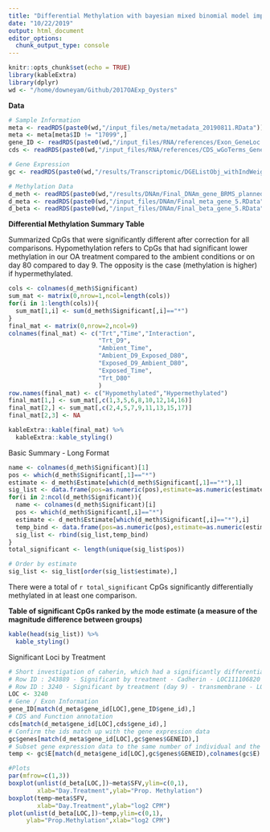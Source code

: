 ```yaml
---
title: "Differential Methylation with bayesian mixed binomial model implemented using BRMS"
date: "10/22/2019"
output: html_document
editor_options: 
  chunk_output_type: console
---
```


```r
knitr::opts_chunk$set(echo = TRUE)
library(kableExtra)
library(dplyr)
wd <- "/home/downeyam/Github/2017OAExp_Oysters"
```

**Data**
```r
# Sample Information
meta <- readRDS(paste0(wd,"/input_files/meta/metadata_20190811.RData"))
meta <- meta[meta$ID != "17099",]
gene_ID <- readRDS(paste0(wd,"/input_files/RNA/references/Exon_GeneLoc.RData"))
cds <- readRDS(paste0(wd,"/input_files/RNA/references/CDS_wGoTerms_GeneLOC.RData"))

# Gene Expression 
gc <- readRDS(paste0(wd,"/results/Transcriptomic/DGEListObj_withIndWeights_filterApproach2_plannedContrastMatrix.RData"))

# Methylation Data
d_meth <- readRDS(paste0(wd,"/results/DNAm/Final_DNAm_gene_BRMS_plannedComparisons.RData"))
d_meta <- readRDS(paste0(wd,"/input_files/DNAm/Final_meta_gene_5.RData"))
d_beta <- readRDS(paste0(wd,"/input_files/DNAm/Final_beta_gene_5.RData"))
```

**Differential Methylation Summary Table**

Summarized CpGs that were significantly different after correction for all comparisons. Hypomethylation refers to CpGs that had significant lower methylation in our OA treatment compared to the ambient conditions or on day 80 compared to day 9. The opposity is the case (methylation is higher) if hypermethylated.  

```r
cols <- colnames(d_meth$Significant)
sum_mat <- matrix(0,nrow=1,ncol=length(cols))
for(i in 1:length(cols)){
  sum_mat[1,i] <- sum(d_meth$Significant[,i]=="*")
}
final_mat <- matrix(0,nrow=2,ncol=9)
colnames(final_mat) <- c("Trt","Time","Interaction",
                         "Trt_D9",
                         "Ambient_Time",
                         "Ambient_D9_Exposed_D80",
                         "Exposed_D9_Ambient_D80",
                         "Exposed_Time",
                         "Trt_D80"
                         )
row.names(final_mat) <- c("Hypomethylated","Hypermethylated")
final_mat[1,] <- sum_mat[,c(1,3,5,6,8,10,12,14,16)]
final_mat[2,] <- sum_mat[,c(2,4,5,7,9,11,13,15,17)]
final_mat[2,3] <- NA

kableExtra::kable(final_mat) %>% 
  kableExtra::kable_styling()
```

Basic Summary - Long Format
```r
name <- colnames(d_meth$Significant)[1]
pos <- which(d_meth$Significant[,1]=="*")
estimate <- d_meth$Estimate[which(d_meth$Significant[,1]=="*"),1]
sig_list <- data.frame(pos=as.numeric(pos),estimate=as.numeric(estimate),name=name)
for(i in 2:ncol(d_meth$Significant)){
  name <- colnames(d_meth$Significant)[i]
  pos <- which(d_meth$Significant[,i]=="*")
  estimate <- d_meth$Estimate[which(d_meth$Significant[,i]=="*"),i]
  temp_bind <- data.frame(pos=as.numeric(pos),estimate=as.numeric(estimate),name=name)
  sig_list <- rbind(sig_list,temp_bind)
}
total_significant <- length(unique(sig_list$pos))

# Order by estimate
sig_list <- sig_list[order(sig_list$estimate),]
```

There were a total of `r total_significant` CpGs significantly differentially methylated in at least one comparison.  

**Table of significant CpGs ranked by the mode estimate (a measure of the magnitude difference between groups)**  
```r
kable(head(sig_list)) %>%
  kable_styling()
```

Significant Loci by Treatment
```r
# Short investigation of caherin, which had a significantly differentially methylated CpG by treatment
# Row ID : 243889 - Significant by treatment - Cadherin - LOC111106820
# Row ID : 3240 - Significant by treatment (day 9) - transmembrane - LOC111103288
LOC <- 3240
# Gene / Exon Information
gene_ID[match(d_meta$gene_id[LOC],gene_ID$gene_id),]
# CDS and Function annotation
cds[match(d_meta$gene_id[LOC],cds$gene_id),]
# Confirm the ids match up with the gene expression data
gc$genes[match(d_meta$gene_id[LOC],gc$genes$GENEID),]
# Subset gene expression data to the same number of individual and the DNA methylation data
temp <- gc$E[match(d_meta$gene_id[LOC],gc$genes$GENEID),colnames(gc$E) != "17099"]

#Plots
par(mfrow=c(1,3))
boxplot(unlist(d_beta[LOC,])~meta$SFV,ylim=c(0,1),
        xlab="Day.Treatment",ylab="Prop. Methylation")
boxplot(temp~meta$SFV,
        xlab="Day.Treatment",ylab="log2 CPM")
plot(unlist(d_beta[LOC,])~temp,ylim=c(0,1),
     ylab="Prop.Methylation",xlab="log2 CPM")
```
